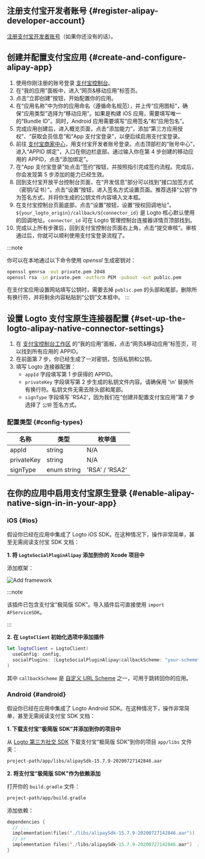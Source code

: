 ## 注册支付宝开发者账号 \{#register-alipay-developer-account}

[注册支付宝开发者账号](https://certifyweb.alipay.com/certify/reg/guide#/)（如果你还没有的话）。

## 创建并配置支付宝应用 \{#create-and-configure-alipay-app}

1. 使用你刚注册的账号登录 [支付宝控制台](https://open.alipay.com/)。
2. 在“我的应用”面板中，进入“网页&移动应用”标签页。
3. 点击“立即创建”按钮，开始配置你的应用。
4. 在“应用名称”中为你的应用命名（遵循命名规范），并上传“应用图标”，确保“应用类型”选择为“移动应用”。如果是构建 iOS 应用，需要填写唯一的“Bundle ID”。同时，Android 应用需要填写“应用签名”和“应用包名”。
5. 完成应用创建后，进入概览页面，点击“添加能力”，添加“第三方应用授权”、“获取会员信息”和“App 支付宝登录”，以便后续启用支付宝登录。
6. 前往 [支付宝商家中心](https://b.alipay.com/index2.htm)，用支付宝开发者账号登录。点击顶部栏的“账号中心”，进入“APPID 绑定”，入口在侧边栏底部。通过输入你在第 4 步创建的移动应用的 APPID，点击“添加绑定”。
7. 在“App 支付宝登录”处点击“签约”按钮，并按照指引完成签约流程。完成后，你会发现第 5 步添加的能力已经生效。
8. 回到支付宝开放平台控制台页面，在“开发信息”部分可以找到“接口加签方式（密钥/证书）”。点击“设置”按钮，进入签名方式设置页面。推荐选择“公钥”作为签名方式，并将你生成的公钥文件内容填入文本框。
9. 在支付宝控制台页面底部，点击“设置”按钮，设置“授权回调地址”。`${your_logto_origin}/callback/${connector_id}` 是 Logto 核心默认使用的回调地址。`connector_id` 可在 Logto 管理控制台连接器详情页顶部找到。
10. 完成以上所有步骤后，回到支付宝控制台页面右上角，点击“提交审核”。审核通过后，你就可以顺利使用支付宝登录流程了。

:::note

你可以在本地通过以下命令使用 _openssl_ 生成密钥对：

```bash
openssl genrsa -out private.pem 2048
openssl rsa -in private.pem -outform PEM -pubout -out public.pem
```

在支付宝应用设置网站填写公钥时，需要去掉 `public.pem` 的头部和尾部，删除所有换行符，并将剩余内容粘贴到“公钥”文本框中。
:::

## 设置 Logto 支付宝原生连接器配置 \{#set-up-the-logto-alipay-native-connector-settings}

1. 在 [支付宝控制台工作区](https://open.alipay.com/dev/workspace) 的“我的应用”面板，点击“网页&移动应用”标签页，可以找到所有应用的 APPID。
2. 在前面第 7 步，你已经生成了一对密钥，包括私钥和公钥。
3. 填写 Logto 连接器配置：
   - `appId` 字段填写第 1 步获得的 APPID。
   - `privateKey` 字段填写第 2 步生成的私钥文件内容。请确保用 '\n' 替换所有换行符。私钥文件无需去除头部和尾部。
   - `signType` 字段填写 'RSA2'，因为我们在“创建并配置支付宝应用”第 7 步选择了 `公钥` 签名方式。

### 配置类型 \{#config-types}

| 名称       | 类型        | 枚举值         |
| ---------- | ----------- | -------------- |
| appId      | string      | N/A            |
| privateKey | string      | N/A            |
| signType   | enum string | 'RSA' / 'RSA2' |

## 在你的应用中启用支付宝原生登录 \{#enable-alipay-native-sign-in-in-your-app}

### iOS \{#ios}

假设你已经在应用中集成了 <MainSiteUrl href="/quick-starts/swift">Logto iOS SDK</MainSiteUrl>。在这种情况下，操作非常简单，甚至无需阅读支付宝 SDK 文档：

**1. 将 `LogtoSocialPluginAlipay` 添加到你的 Xcode 项目中**

添加框架：

<img src="/img/assets/add-framework.png" alt="Add framework" />

:::note

该插件已包含支付宝“极简版 SDK”。导入插件后可直接使用 `import AFServiceSDK`。

:::

**2. 在 `LogtoClient` 初始化选项中添加插件**

```swift
let logtoClient = LogtoClient(
  useConfig: config,
  socialPlugins: [LogtoSocialPluginAlipay(callbackScheme: "your-scheme")]
)
```

其中 `callbackScheme` 是 [自定义 URL Scheme](https://developer.apple.com/documentation/xcode/defining-a-custom-url-scheme-for-your-app) 之一，可用于跳转回你的应用。

### Android \{#android}

假设你已经在应用中集成了 <MainSiteUrl href="/quick-starts/android">Logto Android SDK</MainSiteUrl>。在这种情况下，操作非常简单，甚至无需阅读支付宝 SDK 文档：

**1. 下载支付宝“极简版 SDK”并添加到你的项目中**

从 [Logto 第三方社交 SDK](https://github.com/logto-io/social-sdks/blob/master/alipay/android/alipaySdk-15.7.9-20200727142846.aar) 下载支付宝“极简版 SDK”到你的项目 `app/libs` 文件夹：

```bash
project-path/app/libs/alipaySdk-15.7.9-20200727142846.aar
```

**2. 将支付宝“极简版 SDK”作为依赖添加**

打开你的 `build.gradle` 文件：

```bash
project-path/app/build.gradle
```

添加依赖：

```kotlin
dependencies {
  // ...
  implementation(files("./libs/alipaySdk-15.7.9-20200727142846.aar"))  // kotlin-script
  // or
  implementation files('./libs/alipaySdk-15.7.9-20200727142846.aar')  // groovy-script
}
```
